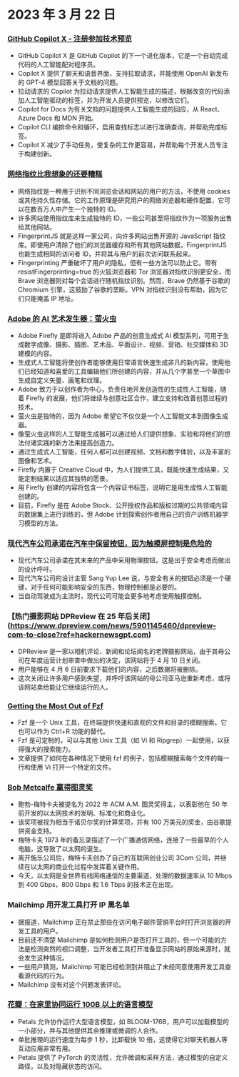 

<CallToAction />

<Steps>

# 2023 年 3 月 22 日

### [GitHub Copilot X - 注册参加技术预览](https://github.blog/2023-03-22-github-copilot-x-the-ai-powered-developer-experience/?ref=hackernewsgpt.com)

- GitHub Copilot X 是 GitHub Copilot 的下一个进化版本，它是一个自动完成代码的人工智能配对程序员。
- Copilot X 提供了聊天和语音界面，支持拉取请求，并能使用 OpenAI 新发布的 GPT-4 模型回答关于文档的问题。
- 拉动请求的 Copilot 为拉动请求提供人工智能生成的描述，根据改变的代码添加人工智能驱动的标签，并为开发人员提供预览，以修改它们。
- Copilot for Docs 为有关文档的问题提供人工智能生成的回应，从 React、Azure Docs 和 MDN 开始。
- Copilot CLI 编排命令和循环，启用查找标志以进行准确查询，并帮助完成标签。
- Copilot X 减少了手动任务，使复杂的工作更容易，并帮助每个开发人员专注于构建创新。

### [网络指纹比我想象的还要糟糕](https://www.bitestring.com/posts/2023-03-19-web-fingerprinting-is-worse-than-I-thought.html?ref=hackernewsgpt.com)

- 网络指纹是一种用于识别不同浏览会话和网站的用户的方法，不使用 cookies 或其他持久性存储。它的工作原理是研究用户的网络浏览器和硬件配置，它可以在数百万人中产生一个独特的 ID。
- 许多网站使用指纹库来生成独特的 ID，一些公司甚至将指纹作为一项服务出售给其他网站。
- FingerprintJS 就是这样一家公司，向许多网站出售开源的 JavaScript 指纹库。即使用户清除了他们的浏览器缓存和所有其他网站数据，FingerprintJS 也能生成相同的访问者 ID，并将其与用户的前次访问联系起来。
- Fingerprinting 严重破坏了用户的隐私，但有一些方法可以防止它。带有 resistFingerprinting=true 的火狐浏览器和 Tor 浏览器对指纹识别更安全，而 Brave 浏览器则对每个会话进行随机指纹识别。然而，Brave 仍然基于谷歌的 Chromium 引擎，这鼓励了谷歌的垄断。VPN 对指纹识别没有帮助，因为它们只能掩盖 IP 地址。

### [Adobe 的 AI 艺术发生器：萤火虫](https://www.adobe.com/sensei/generative-ai/firefly.html?ref=hackernewsgpt.com)

- Adobe Firefly 是即将进入 Adobe 产品的创意生成式 AI 模型系列，可用于生成数字成像、摄影、插图、艺术品、平面设计、视频、营销、社交媒体和 3D 建模的内容。
- 生成式人工智能将使创作者能够使用日常语言快速生成非凡的新内容，使用他们已经知道和喜爱的工具编辑他们所创建的内容，并从几个字甚至一个草图中生成自定义矢量、画笔和纹理。
- Adobe 致力于以创作者为中心，负责任地开发创造性的生成性人工智能，随着 Firefly 的发展，他们将继续与创意社区合作，建立支持和改善创意过程的技术。
- 萤火虫是独特的，因为 Adobe 希望它不仅仅是一个人工智能文本到图像生成器。
- 像萤火虫这样的人工智能生成器可以通过给人们提供想象、实验和将他们的想法付诸实践的新方法来提高创造力。
- 通过生成式人工智能，任何人都可以创建视频、文档和数字体验，以及丰富的图像和艺术。
- Firefly 内置于 Creative Cloud 中，为人们提供工具，既能快速生成结果，又能定制结果以适应其独特的愿景。
- 用 Firefly 创建的内容将包含一个内容证书标签，说明它是用生成性人工智能创建的。
- 目前，Firefly 是在 Adobe Stock、公开授权作品和版权过期的公共领域内容的数据集上进行训练的，但 Adobe 计划探索创作者用自己的资产训练机器学习模型的方法。

### [现代汽车公司承诺在汽车中保留按钮，因为触摸屏控制是危险的](https://www.thedrive.com/news/hyundai-promises-to-keep-buttons-in-cars-because-touchscreen-controls-are-dangerous?ref=hackernewsgpt.com)

- 现代汽车公司承诺在其未来的产品中采用物理按钮，这是出于安全考虑而做出的设计呼吁。
- 现代汽车公司的设计主管 Sang Yup Lee 说，与安全有关的按钮必须是一个硬键，对于任何可能影响安全的东西，物理控制都是必要的。
- 当自动驾驶成为主流时，现代公司可能会更多地考虑使用触摸控制。

### 【热门摄影网站 DPReview 在 25 年后关闭】(https://www.dpreview.com/news/5901145460/dpreview-com-to-close?ref=hackernewsgpt.com)

- DPReview 是一家以相机评论、新闻和论坛闻名的老牌摄影网站，由于其母公司在年度运营计划审查中做出的决定，该网站将于 4 月 10 日关闭。
- 用户能够在 4 月 6 日前要求下载他们的内容，之后数据将被删除。
- 这次关闭让许多用户感到失望，并呼吁该网站的母公司亚马逊重新考虑，或将该网站卖给能让它继续运行的人。

### [Getting the Most Out of Fzf](https://andrew-quinn.me/fzf/?ref=hackernewsgpt.com)

- Fzf 是一个 Unix 工具，在终端提供快速和直观的文件和目录的模糊搜索。它也可以作为 Ctrl+R 功能的替代。
- Fzf 是可定制的，可以与其他 Unix 工具（如 Vi 和 Ripgrep）一起使用，以获得强大的搜索能力。
- 文章提供了如何在各种情况下使用 fzf 的例子，包括模糊搜索每个文件的每一行和使用 Vi 打开一个特定的文件。

### [Bob Metcalfe 赢得图灵奖](https://amturing.acm.org/?2023=&ref=hackernewsgpt.com)

- 鲍勃-梅特卡夫被提名为 2022 年 ACM A.M. 图灵奖得主，以表彰他在 50 年前开发的以太网技术的发明、标准化和商业化。
- 该奖项被视为相当于诺贝尔奖的计算奖项，并有 100 万美元的奖金，由谷歌提供资金支持。
- 梅特卡夫 1973 年的备忘录描述了一个广播通信网络，连接了一些最早的个人电脑，这导致了以太网的诞生。
- 离开施乐公司后，梅特卡夫创办了自己的互联网创业公司 3Com 公司，并继续在以太网的商业化过程中发挥着关键作用。
- 今天，以太网是全世界有线网络通信的主要渠道，处理的数据速率从 10 Mbps 到 400 Gbps，800 Gbps 和 1.6 Tbps 的技术正在出现。

### Mailchimp 用开发工具打开 IP 黑名单

- 据报道，Mailchimp 正在禁止那些在访问电子邮件营销平台时打开浏览器的开发工具的用户。
- 目前还不清楚 Mailchimp 是如何检测用户是否打开工具的，但一个可能的方法是检测突然的视口调整，当开发者工具打开准备显示网站的原始来源时，就会发生这种情况。
- 一些用户猜测，Mailchimp 可能已经检测到并阻止了未经同意使用开发工具查看源代码的行为。
- Mailchimp 没有对这个问题发表评论。

### [花瓣：在家里协同运行 100B 以上的语言模型](https://petals.ml/?ref=hackernewsgpt.com)

- Petals 允许协作运行大型语言模型，如 BLOOM-176B，用户可以加载模型的一小部分，并与其他提供其余推理或微调的人合作。
- 单批推理的运行速度为每步 1 秒，比卸载快 10 倍，这使得它对聊天机器人等互动应用非常有用。
- Petals 提供了 PyTorch 的灵活性，允许微调和采样方法，通过模型的自定义路径，以及对隐藏状态的访问。

</Steps>
